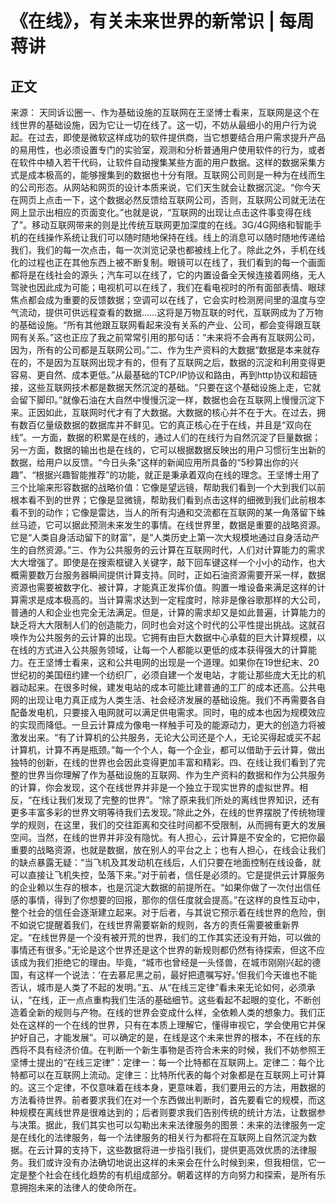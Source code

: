 # 《在线》，有关未来世界的新常识 | 每周蒋讲
## 正文
来源： 天同诉讼圈一、作为基础设施的互联网在王坚博士看来，互联网是这个在线世界的基础设施，因为它让一切在线了。这一切，不妨从最细小的用户行为说起。在过去，即使是微软这样成功的软件提供商，当它想要结合用户需求提升产品的易用性，也必须设置专门的实验室，观测和分析普通用户使用软件的行为，或者在软件中植入若干代码，让软件自动搜集某些方面的用户数据。这样的数据采集方式是成本极高的，能够搜集到的数据也十分有限。互联网公司则是一种为在线而生的公司形态。从网站和网页的设计本质来说，它们天生就会让数据沉淀。“你今天在网页上点击一下，这个数据必然反馈给互联网公司，否则，互联网公司就无法在网上显示出相应的页面变化。”也就是说，“互联网的出现让点击这件事变得在线了”。移动互联网带来的则是比传统互联网更加深度的在线。3G/4G网络和智能手机的在线操作系统让我们可以随时随地保持在线。线上的消息可以随时随地传递给我们，我们的每一次点击，每一次浏览记录也都被线上化了。除此之外，手机在线化的过程也正在其他东西上被不断复制。眼镜可以在线了，我们看到的每一个画面都将是在线社会的源头；汽车可以在线了，它的内置设备全天候连接着网络，无人驾驶也因此成为可能；电视机可以在线了，我们在看电视时的所有面部表情、眼球焦点都会成为重要的反馈数据；空调可以在线了，它会实时检测房间里的温度与空气流动，提供可供远程查看的数据……这将是万物互联的时代，互联网成为了万物的基础设施。“所有其他跟互联网看起来没有关系的产业、公司，都会变得跟互联网有关系。”这也正应了我之前常常引用的那句话：“未来将不会再有互联网公司，因为，所有的公司都是互联网公司。”二、作为生产资料的大数据“数据是本来就存在的，不是因为互联网出现才有的，但有了互联网之后，数据的沉淀和利用变得更容易、更自然、成本更低。”从最基础的TCP/IP协议和路由，再到http协议和超链接，这些互联网技术都是数据天然沉淀的基础。“只要在这个基础设施上走，它就会留下脚印。”就像石油在大自然中慢慢沉淀一样，数据也会在互联网上慢慢沉淀下来。正因如此，互联网时代才有了大数据。大数据的核心并不在于大。在过去，拥有数百亿量级数据的数据库并不鲜见。它的真正核心在于在线，并且是“双向在线”。一方面，数据的积累是在线的，通过人们的在线行为自然沉淀了巨量数据；另一方面，数据的输出也是在线的，它可以根据数据反映出的用户习惯衍生出新的数据，给用户以反馈。“今日头条”这样的新闻应用所具备的“5秒算出你的兴趣”、“根据兴趣智能推荐”的功能，就正是秉承着双向在线的理念。王坚博士用了三个比喻来形容数据的战略价值：它像是望远镜，帮助我们看到一个大到我们以前根本看不到的世界；它像是显微镜，帮助我们看到点击这样的细微到我们此前根本看不到的动作；它像是雷达，当人的所有沟通和交流都在互联网的某一角落留下蛛丝马迹，它可以据此预测未来发生的事情。在线世界里，数据是重要的战略资源。它是“人类自身活动留下的财富”，是“人类历史上第一次大规模地通过自身活动产生的自然资源。”三、作为公共服务的云计算在互联网时代，人们对计算能力的需求大大增强了。即使是在搜索框键入关键字，敲下回车键这样一个小小的动作，也大概需要数万台服务器瞬间提供计算支持。同时，正如石油资源需要开采一样，数据资源也需要被数字化、被计算，才能真正发挥价值。购置一堆设备来满足这样的计算需求是成本极高的。当计算需求达到一定程度时，除非是像谷歌那样的大公司，普通的人和企业也完全无法满足。但是，计算的需求却又是如此普遍，计算能力的缺乏将大大限制人们的创造能力，同时也会对这个时代的公平性提出挑战。这就召唤作为公共服务的云计算的出现。它拥有由巨大数据中心承载的巨大计算规模，以在线的方式进入公共服务领域，让每一个人都能以更低的成本获得强大的计算能力。在王坚博士看来，这和公共电网的出现是一个道理。如果你在19世纪末、20世纪初的美国纽约建一个纺织厂，必须自建一个发电站，才能让那些庞大无比的机器动起来。在很多时候，建发电站的成本可能比建普通的工厂的成本还高。公共电网的出现让电力真正成为人类生活、社会经济发展的基础设施。我们不再需要各自配备发电机，只要接入电网就可以满足供电需求。同时，电的成本也因为规模效应的实现而降低。一旦云计算成为像电一样触手可及的能源动力，更大的创造力将被激发出来。“有了计算机的公共服务，无论大公司还是个人，无论买得起或买不起计算机，计算不再是瓶颈。”每一个个人，每一个企业，都可以借助于云计算，做出独特的创新，在线的世界也会因此变得更加丰富和精彩。四、在线让我们看到了完整的世界当你理解了作为基础设施的互联网、作为生产资料的数据和作为公共服务的计算，你会发现，这个在线世界并非是一个独立于现实世界的虚拟世界。相反，“在线让我们发现了完整的世界”。“除了原来我们所处的离线世界知识，还有更多丰富多彩的世界文明等待我们去发现。”除此之外，在线的世界摆脱了传统物理学的规则，在这里，我们的交往距离和交往时间都不受限制，从而拥有更大的发展空间。当然，在线的世界并非没有隐忧。有人担心，云计算是不安全的，它把你最重要的战略资源，也就是数据，放在别人的平台之上；也有人担心，在线会让我们的缺点暴露无疑：“当飞机及其发动机在线后，人们只要在地面控制在线设备，就可以直接让飞机失控，坠落下来。”对于前者，信任是必须的。它是提供云计算服务的企业赖以生存的根本，也是沉淀大数据的前提所在。“如果你做了一次付出信任感的事情，得到了你想要的回报，那你的信任度就会提高。”在这样的良性互动中，整个社会的信任会逐渐建立起来。对于后者，与其说它预示着在线世界的危险，倒不如说它提醒着我们，在线世界需要崭新的规则，各方的责任需要被重新界定。“在线世界是一个没有被开荒的世界，我们的工作其实还没有开始，可以做的事情还有很多。”无论是这个世界还是这个世界的新规则都仍然有待探索，但这不应该成为我们拒绝它的理由。毕竟，“城市也曾经是一头怪兽，在城市刚刚兴起的德国，有这样一个说法：‘在去慕尼黑之前，最好把遗嘱写好。’但我们今天谁也不能否认，城市是人类了不起的发明。”五、从“在线三定律”看未来无论如何，必须承认，“在线，正一点点重构我们生活的基础细节。这些看起不起眼的变化，不断创造着全新的规则与产物。在线的世界会变成什么样，全依赖人类的想象力。我们正处在这样的一个在线的世界，只有在本质上理解它，懂得审视它，学会使用它并保护好自己，才能发展”。可以确定的是，在线是这个未来世界的根本，不在线的东西将不具有经济价值。在判断一个新生事物是否符合未来的时候，我们不妨参照王坚博士提出的“在线三定律”：定律一：每一个比特都在互联网上。定律二：每个比特都可以在互联网上流动。定律三：比特所代表的每个对象都是在互联网上可计算的。这三个定律，不仅意味着在线本身，更意味着，我们要用云的方法，用数据的方法看待世界。前者要求我们在对一个东西做出判断时，首先要看它的规模，而这种规模在离线世界是很难达到的；后者则要求我们告别传统的统计方法，让数据参与决策。据此，我们其实也可以勾勒出未来法律服务的图景：未来的法律服务一定是在线化的法律服务，每一个法律服务的相关行为都将在互联网上自然沉淀为数据。在云计算的支持下，这些数据将进一步指引我们，提供更高效优质的法律服务。我们或许没有办法确切地说出这样的未来会在什么时候到来，但我相信，它一定是整个社会在线化趋势的有机组成部分。朝着这样的方向努力和探索，是所有乐意拥抱未来的法律人的使命所在。